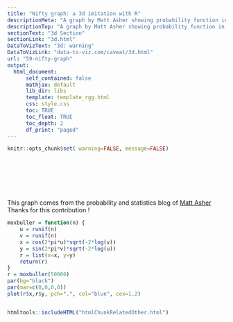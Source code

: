```yaml
---
title: "Nifty graph: a 3d imitation with R"
descriptionMeta: "A graph by Matt Asher showing probability function in a data art fashion."
descriptionTop: "A graph by Matt Asher showing probability function in a data art fashion."
sectionText: "3d Section"
sectionLink: "3d.html"
DataToVizText: "3d: warning"
DataToVizLink: "data-to-viz.com/caveat/3d.html"
url: "59-nifty-graph"
output:
  html_document:
      self_contained: false    
      mathjax: default
      lib_dir: libs
      template: template_rgg.html
      css: style.css
      toc: TRUE
      toc_float: TRUE
      toc_depth: 2
      df_print: "paged"
---
```



```r
knitr::opts_chunk$set( warning=FALSE, message=FALSE)
```

<div class="container" style="padding-top: 80px">



<div class = "row">

<div class = "col-md-6  col-sm-12 align-self-center">

This graph comes from the probability and statistics blog of [Matt Asher](http://www.statisticsblog.com/category/plot/page/2/)
Thanks for this contribution !

</div>


<div class = "col-md-6  col-sm-12">

```r
moxbuller = function(n) {   
    u = runif(n)   
    v = runif(n)   
    x = cos(2*pi*u)*sqrt(-2*log(v))  
    y = sin(2*pi*v)*sqrt(-2*log(u))
    r = list(x=x, y=y)
    return(r) 
}
r = moxbuller(50000) 
par(bg="black") 
par(mar=c(0,0,0,0)) 
plot(r$x,r$y, pch=".", col="blue", cex=1.2)
```

</div>
</div>


```r
```




<!-- Close container -->
</div>




```r
htmltools::includeHTML("htmlChunkRelatedOther.html")
```
